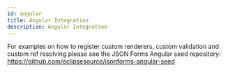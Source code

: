```yaml
---
id: angular
title: Angular Integration
description: Angular Integration
---
```


For examples on how to register custom renderers, custom validation and custom ref resolving please see the JSON Forms Angular seed repository: 
https://github.com/eclipsesource/jsonforms-angular-seed

